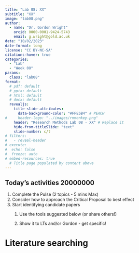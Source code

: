 ```yaml
---
title: "Lab 08: XX"
subtitle: "XX"
image: "lab08.png"
author: 
  - name: "Dr. Gordon Wright"
    orcid: 0000-0001-9424-5743
    email: g.wright@gold.ac.uk
date: "10/02/2023"
date-format: long
license: "CC BY-NC-SA"
citations-hover: true
categories: 
  - "Lab"
  - "Week 08"
params:
  class: "lab08"
format: 
  # pdf: default
  # pptx: default
  # html: default
  # docx: default
  revealjs: 
    title-slide-attributes: 
      data-background-color: "#FFE5B4" # PEACH
#     header-logo: "../images/rmmonkey.png"
    header: "Research Methods Lab 08 - XX" # Replace it
    hide-from-titleSlide: "text"
    slide-number: c/t
# filters:
#   - reveal-header
# execute:
#  echo: false
#  freeze: auto
# embed-resources: true
  # Title page populated by content above
---
```


## Today's activities 20000000

::: incremental
1.  Complete the Pulse (2 topics - 5 mins Max)
2.  Consider how to approach the Critical Proposal to best effect
3.  Start identifying candidate papers
    1.  Use the tools suggested below (or share others!)

    2.  Show it to LTs and/or Gordon - get specific!
:::

# Literature searching

## 
